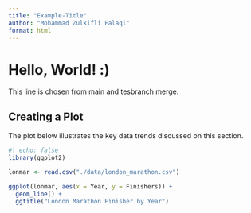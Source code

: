 ```yaml
---
title: "Example-Title"
author: "Mohammad Zulkifli Falaqi"
format: html
---
```


# Hello, World! :)

This line is chosen from main and tesbranch merge.

## Creating a Plot {#sec-plot}
The plot below illustrates the key data trends discussed on this section.

```r
#| echo: false
library(ggplot2)

lonmar <- read.csv("./data/london_marathon.csv")

ggplot(lonmar, aes(x = Year, y = Finishers)) +
  geom_line() +
  ggtitle("London Marathon Finisher by Year")
```
